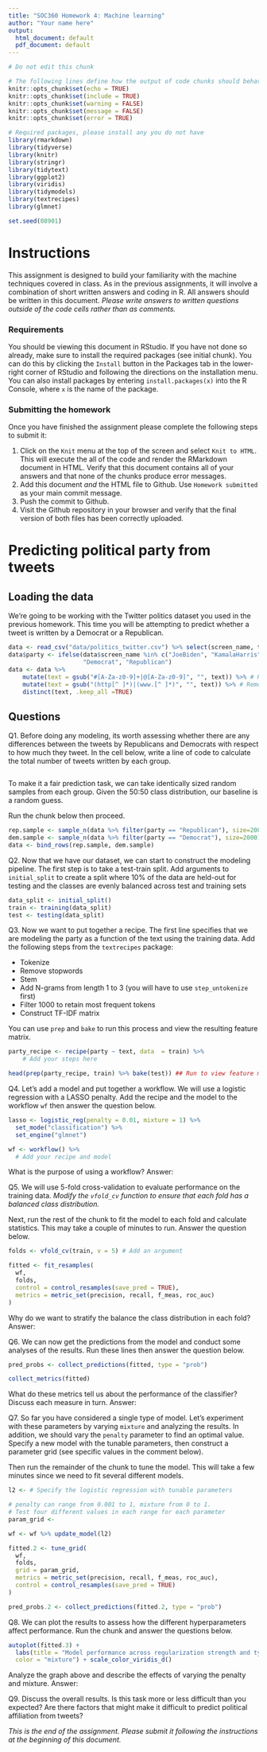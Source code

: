 ```yaml
---
title: "SOC360 Homework 4: Machine learning"
author: "Your name here"
output:
  html_document: default
  pdf_document: default
---
```


```r
# Do not edit this chunk

# The following lines define how the output of code chunks should behave
knitr::opts_chunk$set(echo = TRUE)
knitr::opts_chunk$set(include = TRUE)
knitr::opts_chunk$set(warning = FALSE)
knitr::opts_chunk$set(message = FALSE)
knitr::opts_chunk$set(error = TRUE)

# Required packages, please install any you do not have
library(rmarkdown)
library(tidyverse)
library(knitr)
library(stringr)
library(tidytext)
library(ggplot2)
library(viridis)
library(tidymodels)
library(textrecipes)
library(glmnet)

set.seed(08901)
```

# Instructions

This assignment is designed to build your familiarity with the machine techniques covered in class. As in the previous assignments, it will involve a combination of short written answers and coding in R. All answers should be written in this document. *Please write answers to written questions outside of the code cells rather than as comments.*

### Requirements
You should be viewing this document in RStudio. If you have not done so already, make sure to install the required packages (see initial chunk). You can do this by clicking the ``Install`` button in the Packages tab in the lower-right corner of RStudio and following the directions on the installation menu. You can also install packages by entering ``install.packages(x)`` into the R Console, where ``x`` is the name of the package.

### Submitting the homework
Once you have finished the assignment please complete the following steps to submit it:

1. Click on the ``Knit`` menu at the top of the screen and select ``Knit to HTML``. This will execute the all of the code and render the RMarkdown document in HTML. Verify that this document contains all of your answers and that none of the chunks produce error messages.
2. Add this document *and* the HTML file to Github. Use ``Homework submitted`` as your main commit message.
3. Push the commit to Github.
4. Visit the Github repository in your browser and verify that the final version of both files has been correctly uploaded.

# Predicting political party from tweets

## Loading the data
We're going to be working with the Twitter politics dataset you used in the previous homework. This time you will be attempting to predict whether a tweet is written by a Democrat or a Republican.
```r
data <- read_csv("data/politics_twitter.csv") %>% select(screen_name, text)
data$party <- ifelse(data$screen_name %in% c("JoeBiden", "KamalaHarris", "SpeakerPelosi", "BernieSanders", "AOC", "SenSchumer"),
                     "Democrat", "Republican")
data <- data %>% 
    mutate(text = gsub("#[A-Za-z0-9]+|@[A-Za-z0-9]", "", text)) %>% # Removing hashtags and mentions
    mutate(text = gsub("(http[^ ]*)|(www.[^ ]*)", "", text)) %>% # Removing URLs
    distinct(text, .keep_all =TRUE)
```

## Questions

Q1. Before doing any modeling, its worth assessing whether there are any differences between the tweets by Republicans and Democrats with respect to how much they tweet. In the cell below, write a line of code to calculate the total number of tweets written by each group.

```r

```

To make it a fair prediction task, we can take identically sized random samples from each group. Given the 50:50 class distribution, our baseline is a random guess.

Run the chunk below then proceed.
```r
rep.sample <- sample_n(data %>% filter(party == "Republican"), size=2000)
dem.sample <- sample_n(data %>% filter(party == "Democrat"), size=2000)
data <- bind_rows(rep.sample, dem.sample)
```

Q2. Now that we have our dataset, we can start to construct the modeling pipeline. The first step is to take a test-train split. Add arguments to `initial_split` to create a split where 10% of the data are held-out for testing and the classes are evenly balanced across test and training sets
```r
data_split <- initial_split()
train <- training(data_split)
test <- testing(data_split)
```

Q3. Now we want to put together a recipe. The first line specifies that we are modeling the party as a function of the text using the training data. Add the following steps from the `textrecipes` package:

  - Tokenize
  - Remove stopwords
  - Stem
  - Add N-grams from length 1 to 3 (you will have to use `step_untokenize` first)
  - Filter 1000 to retain most frequent tokens
  - Construct TF-IDF matrix

You can use `prep` and `bake` to run this process and view the resulting feature matrix.
```r
party_recipe <- recipe(party ~ text, data  = train) %>% 
    # Add your steps here

head(prep(party_recipe, train) %>% bake(test)) ## Run to view feature matrix after preprocessing
```

Q4. Let's add a model and put together a workflow. We will use a logistic regression with a LASSO penalty. Add the recipe and the model to the workflow `wf` then answer the question below.
```r
lasso <- logistic_reg(penalty = 0.01, mixture = 1) %>%
  set_mode("classification") %>%
  set_engine("glmnet")

wf <- workflow() %>% 
  # Add your recipe and model
```
What is the purpose of using a workflow?
Answer:

Q5. We will use 5-fold cross-validation to evaluate performance on the training data. *Modify the `vfold_cv` function to ensure that each fold has a balanced class distribution.*

Next, run the rest of the chunk to fit the model to each fold and calculate statistics. This may take a couple of minutes to run. Answer the question below.
```r
folds <- vfold_cv(train, v = 5) # Add an argument

fitted <- fit_resamples(
  wf,
  folds,
  control = control_resamples(save_pred = TRUE),
  metrics = metric_set(precision, recall, f_meas, roc_auc)
)
```
Why do we want to stratify the balance the class distribution in each fold?
Answer: 

Q6. We can now get the predictions from the model and conduct some analyses of the results. Run these lines then answer the question below.
```r
pred_probs <- collect_predictions(fitted, type = "prob")

collect_metrics(fitted)
```
What do these metrics tell us about the performance of the classifier? Discuss each measure in turn.
Answer:


Q7. So far you have considered a single type of model. Let's experiment with these parameters by varying `mixture` and analyzing the results. In addition, we should vary the `penalty` parameter to find an optimal value. Specify a new model with the tunable parameters, then construct a parameter grid (see specific values in the comment below).

Then run the remainder of the chunk to tune the model. This will take a few minutes since we need to fit several different models.
```r
l2 <- # Specify the logistic regression with tunable parameters

# penalty can range from 0.001 to 1, mixture from 0 to 1. 
# Test four different values in each range for each parameter
param_grid <- 

wf <- wf %>% update_model(l2)

fitted.2 <- tune_grid(
  wf,
  folds,
  grid = param_grid,
  metrics = metric_set(precision, recall, f_meas, roc_auc),
  control = control_resamples(save_pred = TRUE)
)

pred_probs.2 <- collect_predictions(fitted.2, type = "prob")
```


Q8. We can plot the results to assess how the different hyperparameters affect performance. Run the chunk and answer the questions below.
```r
autoplot(fitted.3) + 
  labs(title = "Model performance across regularization strength and type",
  color = "mixture") + scale_color_viridis_d()
```
Analyze the graph above and describe the effects of varying the penalty and mixture. 
Answer:

Q9. Discuss the overall results. Is this task more or less difficult than you expected? Are there factors that might make it difficult to predict political affiliation from tweets?

*This is the end of the assignment. Please submit it following the instructions at the beginning of this document.*